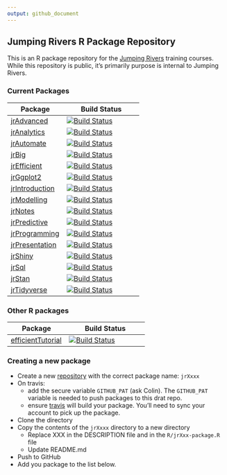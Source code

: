 ```yaml
---
output: github_document
---
```


## Jumping Rivers R Package Repository

This is an R package repository for the [Jumping Rivers](www.jumpingrivers.com) training courses.
While this repository is public, it's primarily purpose is internal to Jumping Rivers.


### Current Packages

Package | Build Status 
-----------------------------------------|--------------------------------------------------------
[jrAdvanced](https://github.com/jr-packages/jrAdvanced) | [![Build Status](https://api.travis-ci.org/jr-packages/jrAdvanced.png?branch=master)](https://travis-ci.org/jr-packages/)                     
[jrAnalytics](https://github.com/jr-packages/jrAnalytics) | [![Build Status](https://api.travis-ci.org/jr-packages/jrAnalytics.png?branch=master)](https://travis-ci.org/jr-packages/)                  
[jrAutomate](https://github.com/jr-packages/jrAutomate) | [![Build Status](https://api.travis-ci.org/jr-packages/jrAutomate.png?branch=master)](https://travis-ci.org/jr-packages/)                     
[jrBig](https://github.com/jr-packages/jrBig) | [![Build Status](https://api.travis-ci.org/jr-packages/jrBig.png?branch=master)](https://travis-ci.org/jr-packages/)                                    
[jrEfficient](https://github.com/jr-packages/jrEfficient) | [![Build Status](https://api.travis-ci.org/jr-packages/jrEfficient.png?branch=master)](https://travis-ci.org/jr-packages/)                  
[jrGgplot2](https://github.com/jr-packages/jrGgplot2) | [![Build Status](https://api.travis-ci.org/jr-packages/jrGgplot2.png?branch=master)](https://travis-ci.org/jr-packages/)                        
[jrIntroduction](https://github.com/jr-packages/jrIntroduction) | [![Build Status](https://api.travis-ci.org/jr-packages/jrIntroduction.png?branch=master)](https://travis-ci.org/jr-packages/)         
[jrModelling](https://github.com/jr-packages/jrModelling) | [![Build Status](https://api.travis-ci.org/jr-packages/jrModelling.png?branch=master)](https://travis-ci.org/jr-packages/)                  
[jrNotes](https://github.com/jr-packages/jrNotes) | [![Build Status](https://api.travis-ci.org/jr-packages/jrNotes.png?branch=master)](https://travis-ci.org/jr-packages/)                              
[jrPredictive](https://github.com/jr-packages/jrPredictive) | [![Build Status](https://api.travis-ci.org/jr-packages/jrPredictive.png?branch=master)](https://travis-ci.org/jr-packages/)               
[jrProgramming](https://github.com/jr-packages/jrProgramming) | [![Build Status](https://api.travis-ci.org/jr-packages/jrProgramming.png?branch=master)](https://travis-ci.org/jr-packages/)            
[jrPresentation](https://github.com/jr-packages/jrPresentation) | [![Build Status](https://api.travis-ci.org/jr-packages/jrPresentation.png?branch=master)](https://travis-ci.org/jr-packages/)         
[jrShiny](https://github.com/jr-packages/jrShiny) | [![Build Status](https://api.travis-ci.org/jr-packages/jrShiny.png?branch=master)](https://travis-ci.org/jr-packages/)                              
[jrSql](https://github.com/jr-packages/jrSql) | [![Build Status](https://api.travis-ci.org/jr-packages/jrSql.png?branch=master)](https://travis-ci.org/jr-packages/)
[jrStan](https://github.com/jr-packages/jrStan) | [![Build Status](https://api.travis-ci.org/jr-packages/jrStan.png?branch=master)](https://travis-ci.org/jr-packages/)                      
[jrTidyverse](https://github.com/jr-packages/jrTidyverse) | [![Build Status](https://api.travis-ci.org/jr-packages/jrTidyverse.png?branch=master)](https://travis-ci.org/jr-packages/)    

### Other R packages

Package | Build Status 
-----------------------------------------|--------------------------------------------------------
[efficientTutorial](https://github.com/jr-packages/efficientTutorial) | [![Build Status](https://api.travis-ci.org/jr-packages/efficientTutorial.png?branch=master)](https://travis-ci.org/jr-packages/)




### Creating a new package

  * Create a new [repository](https://github.com/jr-packages) with the correct package name: `jrXxxx`
  * On travis:
    * add the secure variable `GITHUB_PAT` (ask Colin). The `GITHUB_PAT` variable is needed to 
    push packages to this drat repo.
    * ensure [travis](https://travis-ci.org/profile/jr-packages) will build your package. You'll need
    to sync your account to pick up the package.
  * Clone the directory
  * Copy the contents of the `jrXxxx` directory to a new directory
    * Replace XXX in the DESCRIPTION file and in the `R/jrXxx-package.R` file
    * Update README.md
  * Push to GitHub
  * Add you package to the list below.
